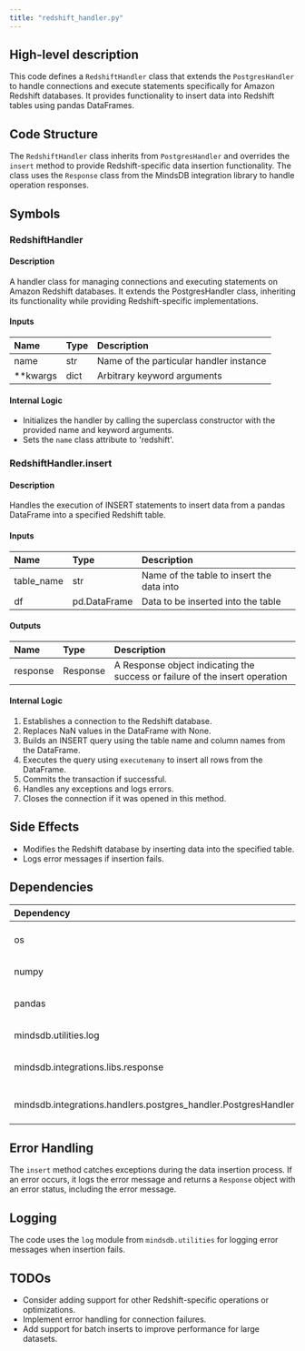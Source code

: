 ```yaml
---
title: "redshift_handler.py"
---
```


## High-level description
This code defines a `RedshiftHandler` class that extends the `PostgresHandler` to handle connections and execute statements specifically for Amazon Redshift databases. It provides functionality to insert data into Redshift tables using pandas DataFrames.

## Code Structure
The `RedshiftHandler` class inherits from `PostgresHandler` and overrides the `insert` method to provide Redshift-specific data insertion functionality. The class uses the `Response` class from the MindsDB integration library to handle operation responses.

## Symbols

### RedshiftHandler
#### Description
A handler class for managing connections and executing statements on Amazon Redshift databases. It extends the PostgresHandler class, inheriting its functionality while providing Redshift-specific implementations.

#### Inputs
| Name | Type | Description |
|:-----|:-----|:------------|
| name | str | Name of the particular handler instance |
| **kwargs | dict | Arbitrary keyword arguments |

#### Internal Logic
- Initializes the handler by calling the superclass constructor with the provided name and keyword arguments.
- Sets the `name` class attribute to 'redshift'.

### RedshiftHandler.insert
#### Description
Handles the execution of INSERT statements to insert data from a pandas DataFrame into a specified Redshift table.

#### Inputs
| Name | Type | Description |
|:-----|:-----|:------------|
| table_name | str | Name of the table to insert the data into |
| df | pd.DataFrame | Data to be inserted into the table |

#### Outputs
| Name | Type | Description |
|:-----|:-----|:------------|
| response | Response | A Response object indicating the success or failure of the insert operation |

#### Internal Logic
1. Establishes a connection to the Redshift database.
2. Replaces NaN values in the DataFrame with None.
3. Builds an INSERT query using the table name and column names from the DataFrame.
4. Executes the query using `executemany` to insert all rows from the DataFrame.
5. Commits the transaction if successful.
6. Handles any exceptions and logs errors.
7. Closes the connection if it was opened in this method.

## Side Effects
- Modifies the Redshift database by inserting data into the specified table.
- Logs error messages if insertion fails.

## Dependencies
| Dependency | Purpose |
|:-----------|:--------|
| os | Setting environment variables |
| numpy | Handling NaN values |
| pandas | Working with DataFrames |
| mindsdb.utilities.log | Logging functionality |
| mindsdb.integrations.libs.response | Handling operation responses |
| mindsdb.integrations.handlers.postgres_handler.PostgresHandler | Base class for Redshift handler |

## Error Handling
The `insert` method catches exceptions during the data insertion process. If an error occurs, it logs the error message and returns a `Response` object with an error status, including the error message.

## Logging
The code uses the `log` module from `mindsdb.utilities` for logging error messages when insertion fails.

## TODOs
- Consider adding support for other Redshift-specific operations or optimizations.
- Implement error handling for connection failures.
- Add support for batch inserts to improve performance for large datasets.